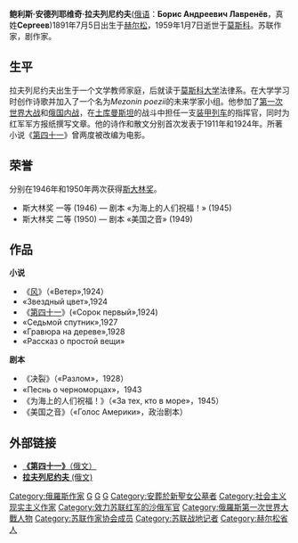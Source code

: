 '''鲍利斯·安德列耶维奇·拉夫列尼约夫'''([[俄语|俄语]]：'''<span lang="ru">Борис Андреевич Лавренёв</span>'''，真姓'''<span lang="ru">Сергеев</span>''')1891年7月5日出生于[[赫尔松|赫尔松]]，1959年1月7日逝世于[[莫斯科|莫斯科]]。苏联作家，剧作家。

== 生平 ==
拉夫列尼约夫出生于一个文学教师家庭，后就读于[[莫斯科大学|莫斯科大学]]法律系。在大学学习时创作诗歌并加入了一个名为''Mezonin poezii''的未来学家小组。他参加了[[第一次世界大战|第一次世界大战]]和[[俄国内战|俄国内战]]，在[[土库曼斯坦|土库曼斯坦]]的战斗中担任一支[[装甲列车|装甲列车]]的指挥官，同时为红军军方报纸撰写文章。他的诗作和散文分别首次发表于1911年和1924年。所著小说《[[第四十一|第四十一]]》曾两度被改编为电影。

== 荣誉 ==
分别在1946年和1950年两次获得[[斯大林奖|斯大林奖]]。
* 斯大林奖 一等 (1946) — 剧本 «为海上的人们祝福！» (1945)
* 斯大林奖 二等 (1950) — 剧本 «美国之音» (1949)

== 作品 ==
'''小说'''
* 《[[风|风]]》（«Ветер»,1924）
* «Звездный цвет»,1924
* 《[[第四十一|第四十一]]》(«Сорок первый»,1924)
* «Седьмой спутник»,1927
* «Гравюра на дереве»,1928
* «Рассказ о простой вещи»

'''剧本'''
* 《决裂》（«Разлом»，1928）
* «Песнь о черноморцах»，1943
* 《为海上的人们祝福！》（«За тех, кто в море»，1945）
* 《美国之音》（«Голос Америки»，政治剧本）

== 外部链接 ==
* [http://lib.ru/RUSSLIT/LAWRENEW/41.txt '''《第四十一》'''（俄文）]
* [http://www.peoples.ru/art/theatre/dramatist/lavrenev/ '''拉夫列尼约夫''' (俄文)]

[[Category:俄羅斯作家|Category:俄羅斯作家]]
[[Category:1891年出生|G]]
[[Category:1959年逝世|G]]
[[Category:莫斯科帝国大学法律系校友|G]]
[[Category:安葬於新聖女公墓者|Category:安葬於新聖女公墓者]]
[[Category:社会主义现实主义作家|Category:社会主义现实主义作家]]
[[Category:效力苏联红军的沙俄军官|Category:效力苏联红军的沙俄军官]]
[[Category:俄羅斯第一次世界大戰人物|Category:俄羅斯第一次世界大戰人物]]
[[Category:苏联作家协会成员|Category:苏联作家协会成员]]
[[Category:苏联战地记者|Category:苏联战地记者]]
[[Category:赫尔松省人|Category:赫尔松省人]]
